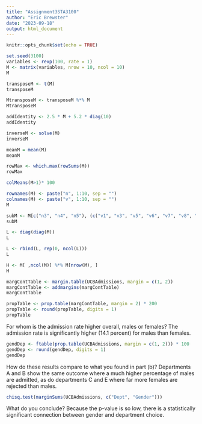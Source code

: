 ---
title: "Assignment3STA3100"
author: "Eric Brewster"
date: "2023-09-18"
output: html_document
---

```{r setup, include=FALSE}
knitr::opts_chunk$set(echo = TRUE)
```

```{r Question 1}
set.seed(3100)
variables <- rexp(100, rate = 1)
M <- matrix(variables, nrow = 10, ncol = 10)
M
```


```{r Question 1a}
transposeM <- t(M)
transposeM
```


```{r Question 1b}
MtransposeM <- transposeM %*% M
MtransposeM
```


```{r Question 1c}
addIdentity <- 2.5 * M + 5.2 * diag(10)
addIdentity
```


```{r Question 1d}
inverseM <- solve(M)
inverseM
```


```{r Question 1e}
meanM = mean(M)
meanM
```


```{r Question 1f}
rowMax <- which.max(rowSums(M))
rowMax
```


```{r Question 1g}
colMeans(M>1)* 100
```


```{r Question 1h}
rownames(M) <- paste("n", 1:10, sep = "")
colnames(M) <- paste("v", 1:10, sep = "")
M
```


```{r Question 1i}
subM <- M[c("n3", "n4", "n5"), (c("v1", "v3", "v5", "v6", "v7", "v8", "v9", "v10"))]
subM
```


```{r Question 1j}
L <- diag(diag(M))
L
```


```{r Question 1k}
L <- rbind(L, rep(0, ncol(L)))
L
```


```{r Question 1l}
H <- M[ ,ncol(M)] %*% M[nrow(M), ]
H
```


```{r Question 2a}
margContTable <- margin.table(UCBAdmissions, margin = c(1, 2))
margContTable <- addmargins(margContTable)
margContTable
```


```{r Question 2b}
propTable <- prop.table(margContTable, margin = 2) * 200
propTable <- round(propTable, digits = 1)
propTable
```
For whom is the admission rate higher overall, males or females?
The admission rate is significantly higher (14.1 percent) for males than females.


```{r Question 2c}
gendDep <- ftable(prop.table(UCBAdmissions, margin = c(1, 2))) * 100
gendDep <- round(gendDep, digits = 1)
gendDep
```
How do these results compare to what you found in part (b)?
Departments A and B show the same outcome where a much higher percentage of males are admitted, as do departments C and E where far more females are rejected than males.


```{r Question 2d}
chisq.test(marginSums(UCBAdmissions, c("Dept", "Gender")))
```
What do you conclude?
Because the p-value is so low, there is a statistically significant connection between gender and department choice.


